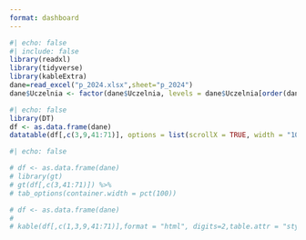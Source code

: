 ```yaml
---
format: dashboard
---
```


```r
#| echo: false
#| include: false
library(readxl)
library(tidyverse)
library(kableExtra)
dane=read_excel("p_2024.xlsx",sheet="p_2024")
dane$Uczelnia <- factor(dane$Uczelnia, levels = dane$Uczelnia[order(dane$Ranking_2024)])
```


```r
#| echo: false
library(DT)
df <- as.data.frame(dane)
datatable(df[,c(3,9,41:71)], options = list(scrollX = TRUE, width = "100%"))
```




```r
#| echo: false

# df <- as.data.frame(dane)
# library(gt)
# gt(df[,c(3,41:71)]) %>%
# tab_options(container.width = pct(100))
```




```r
# df <- as.data.frame(dane)
# 
# kable(df[,c(1,3,9,41:71)],format = "html", digits=2,table.attr = "style='width: 100%;'")
```

